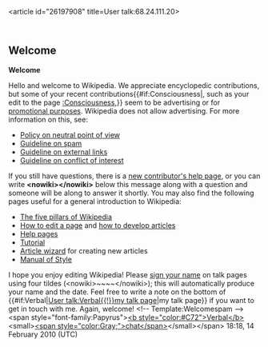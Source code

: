 <article id="26197908" title=User talk:68.24.111.20>
	<talkpage id="26197908" title="User talk:68.24.111.20">


== Welcome ==
'''Welcome'''

Hello and welcome to Wikipedia.  We appreciate encyclopedic contributions, but some of your recent contributions{{#if:Consciousness|, such as your edit to the page [[:Consciousness]],}} seem to be advertising or for [[WP:PROMOTION|promotional purposes]].  Wikipedia does not allow advertising.  For more information on this, see:
*[[Wikipedia:Neutral point of view|Policy on neutral point of view]]
*[[Wikipedia:Spam|Guideline on spam]]
*[[Wikipedia:External links|Guideline on external links]]
*[[WP:COI|Guideline on conflict of interest]]
If you still have questions, there is a [[Wikipedia:New contributors' help page|new contributor's help page]], or you can write '''&lt;nowiki&gt;{{helpme}}&lt;/nowiki&gt;''' below this message along with a question and someone will be along to answer it shortly.  You may also find the following pages useful for a general introduction to Wikipedia:
*[[Wikipedia:Five pillars|The five pillars of Wikipedia]]
*[[Wikipedia:How to edit a page|How to edit a page]] and [[Wikipedia:Article development|how to develop articles]]
*[[Help:Contents|Help pages]]
*[[Wikipedia:Tutorial|Tutorial]]
*[[Wikipedia:Article wizard 2.0|Article wizard]] for creating new articles
*[[Wikipedia:Manual of Style|Manual of Style]]
I hope you enjoy editing Wikipedia!  Please [[Wikipedia:Sign your posts on talk pages|sign your name]] on talk pages using four tildes (&lt;nowiki&gt;~~~~&lt;/nowiki&gt;); this will automatically produce your name and the date. Feel free to write a note on the bottom of {{#if:Verbal|[[User talk:Verbal{{!}}my talk page]]|my talk page}} if you want to get in touch with me. Again, welcome! &lt;!-- Template:Welcomespam --&gt; 
&lt;span style=&quot;font-family:Papyrus&quot;&gt;[[User:Verbal|&lt;b style=&quot;color:#C72&quot;&gt;Verbal&lt;/b&gt;]] &lt;small&gt;[[User talk:Verbal#top|&lt;span style=&quot;color:Gray;&quot;&gt;chat&lt;/span&gt;]]&lt;/small&gt;&lt;/span&gt; 18:18, 14 February 2010 (UTC)
	</talkpage>
</article>